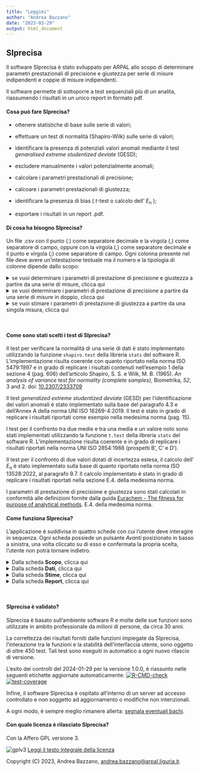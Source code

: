 ```yaml
---
title: "Leggimi"
author: "Andrea Bazzano"
date: "2023-03-29"
output: html_document
---
```

## SIprecisa

Il software SIprecisa è stato sviluppato per ARPAL allo scopo di determinare
parametri prestazionali di precisione e giustezza per serie di misure indipendenti
e coppie di misure indipendenti.

Il software permette di sottoporre a test sequenziali più di un analita, riassumendo
i risultati in un unico report in formato pdf.

#### Cosa può fare SIprecisa?
* ottenere statistiche di base sulle serie di valori;
* effettuare un test di normalità (Shapiro-Wilk) sulle serie di valori;
* identificare la presenza di potenziali valori anomali mediante il test _genaralised extreme studentized deviate_ (GESD);
* escludere manualmente i valori potenzialmente anomali;

* calcolare i parametri prestazionali di precisione;
* calcoare i parametri prestazionali di giustezza;
* identificare la presenza di bias ( $t$-test o calcolo dell' $E_n$ );
* esportare i risultati in un report .pdf.

#### Di cosa ha bisogno SIprecisa?
Un file .csv con il punto (.) come separatore decimale e la virgola (,) come 
separatore di campo, oppure con la virgola (,) come separatore decimale e il punto
e virgola (;) come separatore di campo.
Ogni colonna presente nel file deve avere un'intestazione testuale ma il numero
e la tipologia di colonne dipende dallo scopo:

<details>
<summary> se vuoi determinare i parametri di prestazione di precisione e giustezza a partire da una serie di misure, clicca qui </summary>
Ti servirà organizzare il file con:

  * una colonna testuale con i nomi degli analiti di interesse;
  * una colonna numerica con i valori delle misure.
  
Servono almeno 6 valori, fino a un massimo di 30 valori per ogni analita.

Inoltre, per il calcolo dei parametri di prestazione di giustezza, si dovranno inserire:
  * il valore di riferimento;
  * l'incertezza estesa del valore di riferimento, se nota e diversa da zero.
</details>

<details>
<summary> se vuoi determinare i parametri di prestazione di precisione a partire
da una serie di misure in doppio, clicca qui </summary>

Ti servirà organizzare il file con:
  * una colonna testuale con i nomi degli analiti di interesse;
  * una colonna numerica con i valori delle prime misure;
  * una colonna numerica con i valori delle seconde misure.
  
Servono almeno 8 coppie di valori, fino a un massimo di 30 valori per ogni analita.
</details>

<details>
<summary> se vuoi stimare i parametri di prestazione di giustezza a partire da una singola misura,
clicca qui </summary>

Ti servirà organizzare il file con:
  * una colonna testuale con i nomi degli analiti di interesse;
  * una colonna numerica con il valore della misura;
  * una colonna numerica con l'incertezza estesa della misura.
  
Può essere presente una sola misura per analita.
    
Inoltre, nel corso del calcolo dei parametri di prestazione, si dovranno fornire:
  * il valore di riferimento;
  * l'incertezza estesa del valore di riferimento, se nota e diversa da zero.
</details>
<br>


#### Come sono stati scelti i test di SIprecisa?

Il test per verificare la normalità di una serie di dati è stato implementato utilizzando
la funzione `shapiro.test` della libreria `stats` del software R.
L'implementazione risulta coerente con quanto riportato nella norma ISO 5479:1997 e in grado
di replicare i risultati contenuti nell'esempio 1 della sezione 4 (pag. 606) dell'articolo 
Shapiro, S. S. e Wilk, M. B. (1965).
_An analysis of variance test for normality (complete samples)_,
Biometrika, *52*, 3 and 2. doi: [10.2307/2333709](https://doi.org/10.2307/2333709)

Il test _generalized extreme studentized deviate_ (GESD) per l'identificazione dei valori anomali è
stato implementato sulla base del paragrafo 4.3 e dell'Annex A della norma UNI ISO 16269-4:2019.
Il test è stato in grado di replicare i risultati riportati come esempio nella medesima norma (pag. 15).

I test per il confronto tra due medie e tra una media e un valore noto sono stati implementati
utilizzando la funzione `t.test` della libreria `stats` del software R.
L'implementazione risulta coerente e in grado di replicare i risultati riportati nella norma
UNI ISO 2854:1988 (prospetti B', C' e D').

Il test per il confronto di due valori dotati di incertezza estesa, il calcolo dell' $E_n$ è
stato implementato sulla base di quanto riportato nella norma ISO 13528:2022, al paragrafo 9.7.
Il calcolo implementato è stato in grado di replicare i risultati riportati nella sezione
E.4. della medesima norma.

I parametri di prestazione di precisione e giustezza sono stati calcolati in conformità
alle definizioni fornite dalla guida 
[Eurachem - The fitness for purpose of analytical methods](https://www.eurachem.org/images/stories/Guides/pdf/MV_guide_2nd_ed_EN.pdf).
E.4. della medesima norma.

#### Come funziona SIprecisa?
L'applicazione è suddivisa in quattro schede con cui l'utente deve interagire in sequenza.
Ogni scheda possiede un pulsante _Avanti_ posizionato in basso a sinistra, una volta cliccato
su di esso e confermata la propria scelta, l'utente non potrà tornare indietro.

<details>
<summary> Dalla scheda <b>Scopo</b>, clicca qui </summary>

  1. selezionare una delle opzioni disponibili;
  2. leggere le istruzioni nella parte a destra dello schermo;
  3. cliccare su _Avanti_ e confermare la propria scelta.
  
</details>

<details>
<summary> Dalla scheda <b>Dati</b>, clicca qui </summary>

  1. leggere le istruzioni nella parte destra dello schermo;
  2. caricare il file .csv;
  3. controllare e selezionare le variabili di interesse nei menù a tendina;
  4. cliccare su _Avanti_ e confermare la propria scelta.
  
</details>

<details>
<summary> Dalla scheda <b>Stime</b>, clicca qui </summary>

  1. leggere le istruzioni nella parte a destra dello schermo;
  2. selezionare il parametro di interesse;
  3. digitare le unità di misura;
  4. digitare le eventuali altre informazioni richieste e, se presente, cliccare _Calcola_;
  5. specificare il livello di confidenza desiderato per il calcolo delle prestazioni e l'esecuzione        dei test;
  6. visualizzare il grafici e le statistiche di base;
  7. eventualmente rimuovere dei punti cliccando su di essi;
  8. visualizzare i risultati spostandosi tra le schede nella parte destra dello schermo;
  9. cliccare su _Salva_ per salvare il risultato;
  10. ripetere i punti dal 2. al 9. per tutti gli analiti di interesse;
  11. cliccare su _Avanti_ e confermare la propria scelta.
  
Nel caso si voglia modificare un risultato già salvato:

  1. accedere al menù a tendina in alto;
  2. selezionare il parametro di interesse;
  3. cliccare su _Cancella_;
  4. fare le modifiche volute;
  5. cliccare su _Salva_;
  6. seguire i punti 10. e 11. dell'elenco puntato precedente.
  
</details>

<details>
<summary> Dalla scheda <b>Report</b>, clicca qui </summary>

  1. completare i campi con le informazioni accessorie;
  2. selezionare le sezioni da includere nel report;
  3. cliccare su _Crea il report_;
  4. aspettare che il file .pdf compaia tra i file scaricati.
  
</details>
<br>


#### SIprecisa è validato?
SIprecisa è basato sull'ambiente software R e molte delle sue funzioni sono utilizzate
in ambito professionale da milioni di persone, da circa 30 anni.

La correttezza dei risultati forniti dalle funzioni impiegate da SIprecisa, l'interazione
tra le funzioni e la stabilità dell'interfaccia utente, sono oggetto di oltre 450 test.
Tali test sono eseguiti in automatico a ogni nuovo rilascio di versione.

L'esito dei controlli del 2024-01-29 per la versione 1.0.0,
è riassunto nelle seguenti etichette aggiornate automaticamente:
<!-- badges: start -->
[![R-CMD-check](https://github.com/andreabz/SIprecisa/actions/workflows/R-CMD-check.yaml/badge.svg)](https://github.com/andreabz/SIprecisa/actions/workflows/R-CMD-check.yaml) [![test-coverage](https://github.com/andreabz/SIprecisa/actions/workflows/test-coverage.yaml/badge.svg)](https://github.com/andreabz/SIprecisa/actions/workflows/test-coverage.yaml)
<!-- badges: end -->

Infine, il software SIprecisa è ospitato all'interno di un server ad accesso controllato
e non soggetto ad aggiornamento o modifiche non intenzionali.

A ogni modo, è sempre meglio rimanere allerta: [segnala eventuali bachi](mailto:andrea.bazzano@arpal.liguria.it).

#### Con quale licenza è rilasciato SIprecisa?
Con la Affero GPL versione 3.

![gplv3](../extdata/agplv3.png)
[Leggi il testo integrale della licenza](https://www.gnu.org/licenses/agpl-3.0.en.html#license-text)

Copyright (C) 2023, Andrea Bazzano, [andrea.bazzano@arpal.liguria.it](mailto:andrea.bazzano@arpal.liguria.it).
